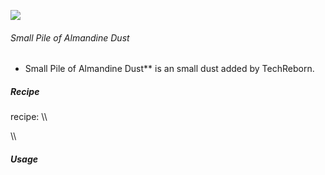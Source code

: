![](/mods/techreborn/small_pile_of_almandine_dust.png)

###### Small Pile of Almandine Dust

- Small Pile of Almandine Dust** is an small dust added by
        TechReborn.


##### Recipe

<Mcitem id="minecraft:crafting_table"/> recipe: \\\\
<Recipe recipe=" input air air air input air techreborn:almandine_dust
air input air air air output techreborn:small_pile_of_almandine_dust,4
"/>

\\\\

##### Usage

<Recipe recipe=" input techreborn:small_pile_of_almandine_dust
techreborn:small_pile_of_almandine_dust air input
techreborn:small_pile_of_almandine_dust
techreborn:small_pile_of_almandine_dust air input air air air output
techreborn:almandine_dust "/>
